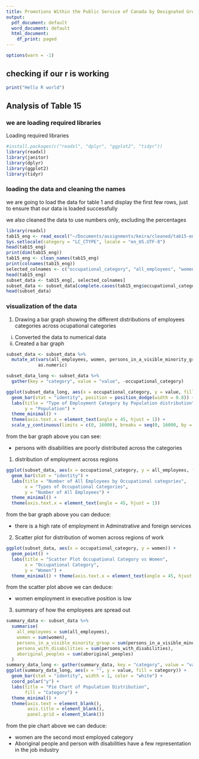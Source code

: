 ```yaml
---
title: Promotions Within the Public Service of Canada by Designated Group and Occupational Category
output:
  pdf_document: default
  word_document: default
  html_document:
    df_print: paged
---
```


```r
options(warn = -1)
```

## checking if our r is working
```r
print("Hello R world")
```

## Analysis of Table 15

### we are loading required libraries
Loading required libraries 
```r
#install.packages(c("readxl", "dplyr", "ggplot2", "tidyr"))
library(readxl)
library(janitor)
library(dplyr)
library(ggplot2)
library(tidyr)
```

### loading the data and cleaning the names
we are going to load the data for table 1 and display the first few rows, just to ensure that our data is loaded successfully

we also cleaned the data to use numbers only, excluding the percentages

```r
library(readxl)
tab15_eng <- read_excel("~/Documents/assignments/keira/cleaned/tab15-eng.xls", skip = 4, n_max = 5)
Sys.setlocale(category = "LC_CTYPE", locale = "en_US.UTF-8")
head(tab15_eng)
print(dim(tab15_eng))
tab15_eng <- clean_names(tab15_eng)
print(colnames(tab15_eng))
selected_colnames <- c("occupational_category", "all_employees", "women", "persons_in_a_visible_minority_group","persons_with_disabilities" , "aboriginal_peoples")
head(tab15_eng)
subset_data <- tab15_eng[, selected_colnames]
subset_data <- subset_data[complete.cases(tab15_eng$occupational_category), ]
head(subset_data)
```


### visualization of the data


1. Drawing a bar graph showing the different  distributions of employees categories across ocupational categories

i) Converted the data to numerical data
ii) Created a bar graph

```r
subset_data <- subset_data %>%
  mutate_at(vars(all_employees, women, persons_in_a_visible_minority_group, persons_with_disabilities, aboriginal_peoples),
            as.numeric)

subset_data_long <- subset_data %>%
  gather(key = "category", value = "value", -occupational_category)

ggplot(subset_data_long, aes(x = occupational_category, y = value, fill = category)) +
  geom_bar(stat = "identity", position = position_dodge(width = 0.8)) +
  labs(title = "Type of Employment Category by Population distribution",
       y = "Population") +
  theme_minimal() +
  theme(axis.text.x = element_text(angle = 45, hjust = 1)) +
  scale_y_continuous(limits = c(0, 16000), breaks = seq(0, 16000, by = 1000))
```

from the bar graph above you can see:

- persons with disabilities are poorly distributed across the categories



1. distribution of employment across regions

```r
ggplot(subset_data, aes(x = occupational_category, y = all_employees, fill = occupational_category)) +
  geom_bar(stat = "identity") +
  labs(title = "Number of All Employees by Occupational categories",
       x = "Types of Occupational Categories",
       y = "Number of All Employees") +
  theme_minimal() +
  theme(axis.text.x = element_text(angle = 45, hjust = 1))
```

from the bar graph above you can deduce:

- there is a high rate of  employment in Adminstrative and foreign services

2. Scatter plot for distribution of women across regions of work

```r
ggplot(subset_data, aes(x = occupational_category, y = women)) +
  geom_point() +
  labs(title = "Scatter Plot Occupational Category vs Women",
       x = "Occupational Category",
       y = "Women") +
  theme_minimal() + theme(axis.text.x = element_text(angle = 45, hjust = 1))
```


from the scatter plot above we can deduce:

- women employment in executive position is low



3. summary of how the employees are spread out

```r
summary_data <- subset_data %>%
  summarise(
    all_employees = sum(all_employees),
    women = sum(women),
    persons_in_a_visible_minority_group = sum(persons_in_a_visible_minority_group),
    persons_with_disabilities = sum(persons_with_disabilities),
    aboriginal_peoples = sum(aboriginal_peoples)
  )
summary_data_long <- gather(summary_data, key = "category", value = "value")
ggplot(summary_data_long, aes(x = "", y = value, fill = category)) +
  geom_bar(stat = "identity", width = 1, color = "white") +
  coord_polar("y") +
  labs(title = "Pie Chart of Population Distribution",
       fill = "Category") +
  theme_minimal() +
  theme(axis.text = element_blank(),
        axis.title = element_blank(),
        panel.grid = element_blank())
```

from the pie chart above we can deduce:

- women are the second most employed category
- Aboriginal people and person with disabilities have a few representation in the job industry
